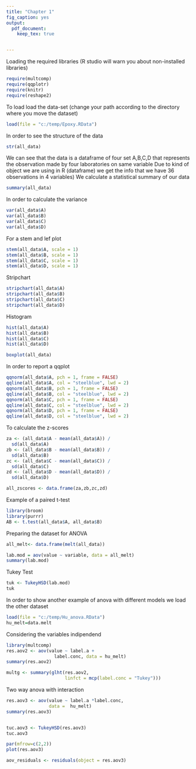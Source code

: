 ---
title: "Chapter 1"
fig_caption: yes
output:
  pdf_document: 
    keep_tex: true


---

Loading the required libraries (R studio will warn you about non-installed libraries)

```{r load_libraries}
require(multcomp)
require(qqplotr)
require(knitr)
require(reshape2)

```

To load load the data-set (change your path according to the directory where you move the dataset)

```{r load_data}
load(file = "c:/temp/Epoxy.RData")
```
 
In order to see the structure of the data

```{r check_data}
str(all_data)
```

We can see that the data is a dataframe of four set A,B,C,D that represents the observation made by four laboratories on same variable
Due to kind of object we are using in R (dataframe) we get the info that we have 36 observations in 4 variables)
We calculate a statistical summary of our data 

```{r summary_for_the_data}
summary(all_data)
```

In order to calculate the variance

```{r variance}
var(all_data$A)
var(all_data$B)
var(all_data$C)
var(all_data$D)
```

For a stem and lef plot

```{r stem_and_leaf_plots}
stem(all_data$A, scale = 1)
stem(all_data$B, scale = 1)
stem(all_data$C, scale = 1)
stem(all_data$D, scale = 1)
```

Stripchart

```{r ex1_stripchart, fig.width=4, fig.height=2}
stripchart(all_data$A)
stripchart(all_data$B)
stripchart(all_data$C)
stripchart(all_data$D)
```

Histogram

```{r ex_1_histogram, fig.width=4, fig.height=4}
hist(all_data$A)
hist(all_data$B)
hist(all_data$C)
hist(all_data$D)
```

```{r ex1_box-whiskers, fig.width=4, fig.height=4}
boxplot(all_data)
```

In order to report a qqplot

```{r ex1_qq, fig.width=4, fig.height=4}
qqnorm(all_data$A, pch = 1, frame = FALSE)
qqline(all_data$A, col = "steelblue", lwd = 2)
qqnorm(all_data$B, pch = 1, frame = FALSE)
qqline(all_data$B, col = "steelblue", lwd = 2)
qqnorm(all_data$C, pch = 1, frame = FALSE)
qqline(all_data$C, col = "steelblue", lwd = 2)
qqnorm(all_data$D, pch = 1, frame = FALSE)
qqline(all_data$D, col = "steelblue", lwd = 2)
```

To calculate the z-scores

```{r}
za <- (all_data$A - mean(all_data$A)) / 
  sd(all_data$A)
zb <- (all_data$B - mean(all_data$B)) / 
  sd(all_data$B)
zc <- (all_data$C - mean(all_data$C)) /
  sd(all_data$C)
zd <- (all_data$D - mean(all_data$D)) /
  sd(all_data$D)

all_zscores <- data.frame(za,zb,zc,zd)

```

Example of a paired t-test

```{r}
library(broom)
library(purrr)
AB <- t.test(all_data$A, all_data$B)


```
Preparing the dataset for ANOVA

```{r}
all_melt<- data.frame(melt(all_data))

```

```{r}
lab.mod = aov(value ~ variable, data = all_melt)
summary(lab.mod)
```

Tukey Test

```{r}
tuk <- TukeyHSD(lab.mod)
tuk
```

In order to show another example of anova with different
models we load the other dataset

```{r}
load(file = "c:/temp/Hu_anova.RData")
hu_melt=data.melt
```

Considering the variables indipendend


```{r}
library(multcomp)
res.aov2 <- aov(value ~ label.a +
                  label.conc, data = hu_melt)
summary(res.aov2)

multg <- summary(glht(res.aov2, 
                      linfct = mcp(label.conc = "Tukey")))

```

Two way anova with interaction 

```{r ex1_anova_HU_res , fig.width=5, fig.height=5}
res.aov3 <- aov(value ~ label.a *label.conc,
                data =  hu_melt)
summary(res.aov3)


tuc.aov3 <- TukeyHSD(res.aov3)
tuc.aov3

par(mfrow=c(2,2))
plot(res.aov3)

aov_residuals <- residuals(object = res.aov3)

```


